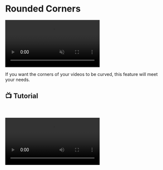 # Rounded Corners

<video autoPlay muted loop controls>
  <source src="https://forum.ve3.plus/assets/files/2024-04-28/docs-english/rounded-corners.mp4" type="video/mp4" />
  Your browser does not support the video tag.
</video>


If you want the corners of your videos to be curved, this feature will meet your needs.

## 📺 Tutorial
    

<video controls>
  <source src="https://forum.ve3.plus/assets/files/2024-04-28/docs-english-tutorials/ayarlar-rounded-corners.mp4" type="video/mp4" />
  Your browser does not support the video tag.
</video>